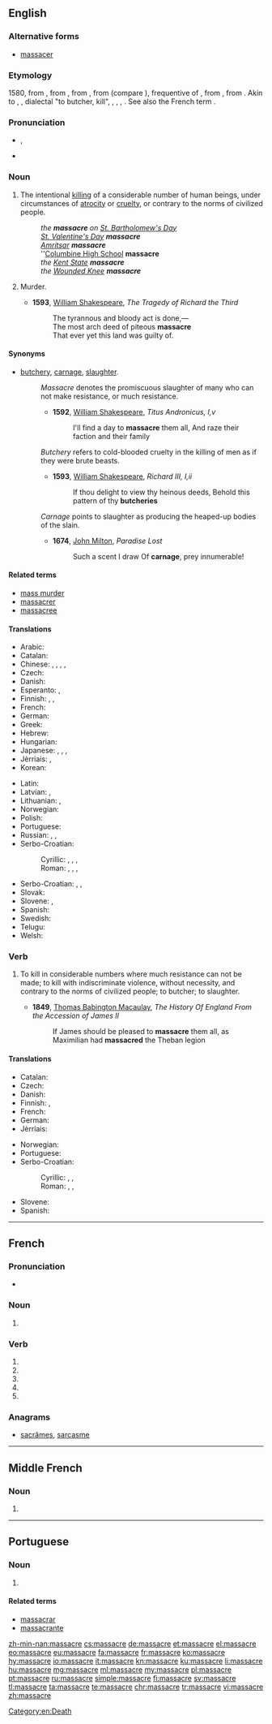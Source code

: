 {{also|massacré}}
==English==

===Alternative forms===
* [[massacer]] {{qualifier|archaic}}

===Etymology===
1580, from {{etyl|frm|en}} {{term|massacre|lang=frm}}, from {{etyl|fro|en}} {{term|macacre|macacre, macecle|slaughterhouse, butchery|lang=fro}}, from {{etyl|ML.|en}} {{term|mazacrium||massacre, slaughter, killing”, also “the head of a newly killed stag|lang=la}}, from {{etyl|gml|en}} {{term/t|gml|*matskelen||to massacre}} (compare {{etyl|de|-}} {{term|metzeln||massacre|lang=de}}), frequentive of {{term|matsken|matsken, matzgen|to cut, hew|lang=gml}}, from {{etyl|gem-pro|en}} {{term/t|gem-pro|*maitaną||to cut}}, from {{etyl|ine-pro|en}} {{term/t|ine-pro|*mei-||small}}. Akin to {{etyl|goh|-}} {{term|meizan||to cut|lang=goh}}, {{etyl|nl|-}} {{term|matsen||to maul, kill|lang=nl}}, dialectal {{etyl|de|-}} {{term|metzgern|lang=de}} "to butcher, kill", {{etyl|de|-}} {{term|metzgen||to cull, kill, slaughter cattle|lang=de}}, {{term|Metzger||a butcher|lang=de}}, {{term|Metzelei||massacre|lang=de}}, {{etyl|got|-}} {{term|𐌼𐌰𐌹𐍄𐌰𐌽||to cut|tr=maitan|lang=got|sc=Goth}}. See also the French term {{term|massacrer|lang=fr}}.

===Pronunciation===
* {{a|UK}} {{IPA|/ˈmæs.ə.kə(ɹ)/}}, {{X-SAMPA|/"m{s.@.k@(r)/}}
* {{audio|En-us-massacre.ogg|Audio (US)}}

===Noun===
{{en-noun}}

# The intentional [[killing]] of a considerable number of human beings, under circumstances of [[atrocity]] or [[cruelty]], or contrary to the norms of civilized people.
#: ''the '''massacre''' on [[w:St. Bartholomew's Day|St. Bartholomew's Day]]''
#: ''[[w:St. Valentine's Day|St. Valentine's Day]] '''massacre'''''
#: ''[[w:Amritsar|Amritsar]] '''massacre'''''
#: ''[[w:Columbine High School|Columbine High School]] '''massacre'''
#: ''the [[w:Kent State|Kent State]] '''massacre'''''
#: ''the [[w:Wounded Knee|Wounded Knee]] '''massacre'''''
# {{context|obsolete|lang=en}} Murder.
#* '''1593''', [[w:William Shakespeare|William Shakespeare]], ''The Tragedy of Richard the Third''
#*: The tyrannous and bloody act is done,—
#*: The most arch deed of piteous '''massacre'''
#*: That ever yet this land was guilty of.

====Synonyms====
* [[butchery]], [[carnage]], [[slaughter]].
*: ''Massacre'' denotes the promiscuous slaughter of many who can not make resistance, or much resistance.
*:* '''1592''', [[w:William Shakespeare|William Shakespeare]], ''Titus Andronicus, I,v''
*:*: I'll find a day to '''massacre''' them all, And raze their faction and their family
*: ''Butchery'' refers to cold-blooded cruelty in the killing of men as if they were brute beasts.
*:* '''1593''', [[w:William Shakespeare|William Shakespeare]], ''Richard III, I,ii''
*:*: If thou delight to view thy heinous deeds, Behold this pattern of thy '''butcheries'''
*: ''Carnage'' points to slaughter as producing the heaped-up bodies of the slain.
*:* '''1674''', [[w:John Milton|John Milton]], ''Paradise Lost''
*:*: Such a scent I draw Of '''carnage''', prey innumerable!

====Related terms====
* [[mass murder]]
* [[massacrer]]
* [[massacree]]

====Translations====
{{trans-top|intentional mass killing}}
* Arabic: {{t-|ar|مذبحة|f|tr=madhbaHa}}
* Catalan: {{t-|ca|massacre|m}}
* Chinese: {{zh-tsp|大屠殺|大屠杀|dàtúshā}}, {{zh-tsp|屠殺|屠杀|túshā}}, {{zh-tsp|慘案|惨案|cǎn'àn}}, {{zh-tsp|慘殺|惨杀|cǎnshā}}, {{zh-tsp|殺戮|杀戮|shālù}}
* Czech: {{t-|cs|masakr|m}}
* Danish: {{t-|da|massakre|c}}
* Esperanto: {{t-|eo|amasbuĉado}}, {{t-|eo|masakro}}
* Finnish: {{t+|fi|joukkomurha}}, {{t+|fi|verilöyly}}, {{t+|fi|teurastus}}
* French: {{t+|fr|massacre|m}}
* German: {{t+|de|Massaker|n}}
* Greek: {{t+|el|σφαγή}}
* Hebrew: {{t-|he|טבח|m|tr=tevach}}
* Hungarian: {{t+|hu|mészárlás}}
* Japanese: {{t-|ja|大虐殺|tr=daigyakusatsu}}, {{t-|ja|虐殺|tr=gyakusatsu}}, {{t-|ja|惨殺|tr=zansatsu}}, {{t+|ja|みなごろし|tr=minagoroshi|sc=Jpan}}
* Jèrriais: {{tø|roa-jer|machacréthie|f}}, {{tø|roa-jer|machacre|m}}
* Korean: {{t+|ko|학살|sc=Hang}}
{{trans-mid}}
* Latin: {{t-|la|trucidatio}}
* Latvian: {{t-|lv|slaktiņš|m}}, {{t-|lv|masveida slepkavība|f}}
* Lithuanian: {{t-|lt|žudynės|f-p}}, {{t-|lt|skerdynės|f-p}}
* Norwegian: {{t-|no|massakre}}
* Polish: {{t+|pl|masakra|f}}
* Portuguese: {{t+|pt|massacre|m}}
* Russian: {{t+|ru|резня|f|tr=reznjá}}, {{t-|ru|массовое убийство|n|tr=mássovoje ubíjstvo}}, {{t+|ru|бойня|f|tr=bójnja|sc=Cyrl}}
* Serbo-Croatian:
*: Cyrillic: {{t-|sh|масакр|m|sc=Cyrl}}, {{t-|sh|покољ|m|sc=Cyrl}}, {{t-|sh|крвопролиће|m|sc=Cyrl}}, {{t-|sh|сеча|f|sc=Cyrl}}
*: Roman: {{t-|sh|masakr|m}}, {{t-|sh|pokolj|m}}, {{t-|sh|krvoproliće|m}}, {{t-|sh|seča|f}}
* Serbo-Croatian: {{t-|sh|masakr}}, {{t-|sh|pokolj}}, {{t-|sh|krvoproliće}}
* Slovak: {{t-|sk|masakra|f}}
* Slovene: {{t+|sl|pokol|m}}, {{t-|sl|masaker|m}}
* Spanish: {{t+|es|masacre|f}}
* Swedish: {{t+|sv|massaker|c}}
* Telugu: {{t-|te|ఊచకోత|tr=oochakOta|sc=Telu}}
* Welsh: {{t+|cy|llofruddiaeth}}
{{trans-bottom}}

===Verb===
{{en-verb|massacres|massacring|massacred}}

# {{context|transitive|lang=en}} To kill in considerable numbers where much resistance can not be made; to kill with indiscriminate violence, without necessity, and contrary to the norms of civilized people; to butcher; to slaughter. {{qualifier|Often limited to the killing of human beings.}}
#* '''1849''', [[w:Thomas Babington Macaulay|Thomas Babington Macaulay]], ''The History Of England From the Accession of James II''
#*: If James should be pleased to '''massacre''' them all, as Maximilian had '''massacred''' the Theban legion

====Translations====
{{trans-top|to kill in considerable numbers}}
* Catalan: {{t+|ca|massacrar}}
* Czech: {{t-|cs|masakrovat}}
* Danish: {{t-|da|massakrere}}
* Finnish: {{t-|fi|joukkomurhata}}, {{t+|fi|teurastaa}}
* French: {{t+|fr|massacrer}}
* German: {{t+|de|massakrieren}}
* Jèrriais: {{tø|roa-jer|machacrer}}
{{trans-mid}}
* Norwegian: {{t-|no|massakrere}}
* Portuguese: {{t+|pt|massacrar}}
* Serbo-Croatian:
*: Cyrillic: {{t-|sh|масакрирати|sc=Cyrl}}, {{t-|sh|поклати|sc=Cyrl}}, {{t-|sh|поубијати|sc=Cyrl}}
*: Roman: {{t-|sh|masakrirati}}, {{t-|sh|poklati}}, {{t-|sh|poubijati}}
* Slovene: {{t-|sl|poklati}}
* Spanish: {{t-|es|masacrar}}
{{trans-bottom}}

[[Category:en:Death]]

----

==French==

===Pronunciation===
* {{IPA|/ma.sakʁ/|lang=fr}}

===Noun===
{{fr-noun|m}}

# {{l|en|massacre}}

===Verb===
{{fr-verb-form}}

# {{conjugation of|massacrer||1|s|pres|ind|lang=fr}}
# {{conjugation of|massacrer||3|s|pres|ind|lang=fr}}
# {{conjugation of|massacrer||1|s|pres|sub|lang=fr}}
# {{conjugation of|massacrer||1|s|pres|sub|lang=fr}}
# {{conjugation of|massacrer||2|s|imp|lang=fr}}

===Anagrams===
* [[sacrâmes#French|sacrâmes]], [[sarcasme#French|sarcasme]]

----

==Middle French==

===Noun===
{{frm-noun|m}}

# {{l|en|massacre}}

----

==Portuguese==

===Noun===
{{pt-noun|m}}

# {{l|en|massacre}}

====Related terms====
* [[massacrar]]
* [[massacrante]]

[[zh-min-nan:massacre]]
[[cs:massacre]]
[[de:massacre]]
[[et:massacre]]
[[el:massacre]]
[[eo:massacre]]
[[eu:massacre]]
[[fa:massacre]]
[[fr:massacre]]
[[ko:massacre]]
[[hy:massacre]]
[[io:massacre]]
[[it:massacre]]
[[kn:massacre]]
[[ku:massacre]]
[[li:massacre]]
[[hu:massacre]]
[[mg:massacre]]
[[ml:massacre]]
[[my:massacre]]
[[pl:massacre]]
[[pt:massacre]]
[[ru:massacre]]
[[simple:massacre]]
[[fi:massacre]]
[[sv:massacre]]
[[tl:massacre]]
[[ta:massacre]]
[[te:massacre]]
[[chr:massacre]]
[[tr:massacre]]
[[vi:massacre]]
[[zh:massacre]]